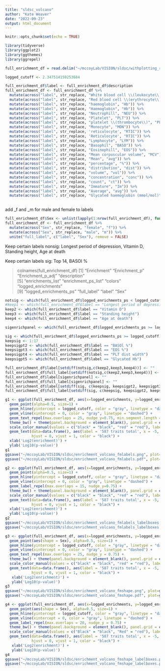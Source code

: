 ```yaml
---
title: "sldsc_volcano"
author: "Kate Weaver"
date: "2022-09-23"
output: html_document
---
```


```r
knitr::opts_chunk$set(echo = TRUE)
```

```r
library(tidyverse)
library(ggplot2)
library(ggthemes)
library(ggrepel)
```

```r
full_enrichment_df = read.delim("~/mccoyLab/VISION/sldsc/withplotting_raw_cCRE_all_UKBB_traits.enrichment.txt", sep="\t", header=TRUE, row.names=1)

logged_cutoff <- 2.347514159253684
```

```r
full_enrichment_df$label <- full_enrichment_df$description
full_enrichment_df <- full_enrichment_df %>%
  mutate(across("label", str_replace, "White blood cell \\(leukocyte\\)", "WBC")) %>%
  mutate(across("label", str_replace, "Red blood cell \\(erythrocyte\\)", "RBC")) %>%
  mutate(across("label", str_replace, "haemoglobin", "Hb")) %>%
  mutate(across("label", str_replace, "Haemoglobin", "Hb")) %>%
  mutate(across("label", str_replace, "Neutrophill", "NEU")) %>%
  mutate(across("label", str_replace, "Platelet", "PLT")) %>%
  mutate(across("label", str_replace, "platelet \\(thrombocyte\\)", "PLT")) %>%
  mutate(across("label", str_replace, "Monocyte", "MON")) %>%
  mutate(across("label", str_replace, 'reticulocyte', "RTIC")) %>%
  mutate(across("label", str_replace, 'Reticulocyte', "RTIC")) %>%
  mutate(across("label", str_replace, "Lymphocyte", "LYM")) %>%
  mutate(across("label", str_replace, "Basophil", "BASO")) %>%
  mutate(across("label", str_replace, "Eosinophill", "EOS")) %>%
  mutate(across("label", str_replace, "Mean corpuscular volume", "MCV")) %>%
  mutate(across("label", str_replace, "Mean", "avg")) %>%
  mutate(across("label", str_replace, "percentage", "%")) %>%
  mutate(across("label", str_replace, "distribution", "dist")) %>%
  mutate(across("label", str_replace, "volume", "vol")) %>%
  mutate(across("label", str_replace, "concentration", "conc")) %>%
  mutate(across("label", str_replace, "count", "ct")) %>%
  mutate(across("label", str_replace, "Immature", "Im")) %>%
  mutate(across("label", str_replace, "Average", "avg")) %>%
  mutate(across("label", str_replace, "Glycated haemoglobin (mmol/mol)", "Glycated Hb"))
 
```


add _f and _m for male and female to labels
```r
full_enrichment_df$Sex <- unlist(lapply(1:nrow(full_enrichment_df), function(x) strsplit(row.names(full_enrichment_df)[x], "\\.")[[1]][2]))
full_enrichment_df <- full_enrichment_df %>%
  mutate(across("Sex", str_replace, "female", "f")) %>%
  mutate(across("Sex", str_replace, "male", "m")) %>%
  unite("full_label", c("label", "Sex"), remove = FALSE)
```


Keep certain labels nonsig: Longest period of depression, Vitamin D, Standing height, Age at death

Keep certain labels sig: Top 14, BASOl %

> colnames(full_enrichment_df)
 [1] "Enrichment"            "Enrichment_p"          "Enrichment_p_adj"      "description"          
 [5] "enrichments_list"      "enrichment_ps_list"    "colors"                "logged_enrichments"   
 [9] "logged_enrichments_ps" "full_label"            "label"                 "Sex"   

```r
notsig <- which(full_enrichment_df$logged_enrichments_ps < logged_cutoff)
#keep1 <- which(full_enrichment_df$label == "Longest period of depression")
keep2 <- which(full_enrichment_df$label == "Vitamin D")
keep3 <- which(full_enrichment_df$label == "Standing height")
keep4 <- which(full_enrichment_df$label == "Age at death")

sigenrichpanel <- which(full_enrichment_df$logged_enrichments_ps >= logged_cutoff & full_enrichment_df$logged_enrichments == min(full_enrichment_df$logged_enrichments))

```

```r
sig <- which(full_enrichment_df$logged_enrichments_ps >= logged_cutoff)
keepsig <- 1:17
keepsigpt2 <- which(full_enrichment_df$label == "BASOl %")
keepsigpt3 <- which(full_enrichment_df$label == "EOS %")
keepsigpt4 <- which(full_enrichment_df$label == "PLT dist width")
keepsigpt5 <- which(full_enrichment_df$label == "Glycated Hb")
```

```r
full_enrichment_df$label[setdiff(notsig,c(keep2,keep3,keep4))] <- ""
full_enrichment_df$full_label[setdiff(notsig,c(keep2,keep3,keep4))] <- ""
full_enrichment_df$label[sigenrichpanel] <- ""
full_enrichment_df$full_label[sigenrichpanel] <- ""
full_enrichment_df$label[setdiff(sig, c(keepsig, keepsigpt2, keepsigpt3, keepsigpt4, keepsigpt5))] <- ""
full_enrichment_df$full_label[setdiff(sig, c(keepsig, keepsigpt2, keepsigpt3, keepsigpt4, keepsigpt5))] <- ""
```

```r
g1 <- ggplot(full_enrichment_df, aes(x=logged_enrichments, y=logged_enrichments_ps, color=colors, label=full_label)) + 
  geom_point(alpha=0.5, size=1) + 
  geom_hline(yintercept = logged_cutoff, color = "gray", linetype = "dashed") +
  geom_vline(xintercept = 0, color = "gray", linetype = "dashed") +
  geom_text_repel(max.overlaps = 25, nudge_y=0.75, min.segment.length = 0.25) + 
  theme_bw() + theme(panel.background = element_blank(), panel.grid = element_blank()) + 
  scale_color_manual(values = c("black" = "black", "red" = "red"), labels = c("not sig", "sig"), guide="none") +
  geom_text(data=data.frame(), aes(label = '587 traits total', x = -5, y = 14),
            hjust = 0, vjust = 1, color = "black") +
  xlab('Log2(enrichment)') +
  ylab('Log10(p-value)')
g1
ggsave("~/mccoyLab/VISION/sldsc/enrichment_volcano_fmlabels.png", plot=g1)
ggsave("~/mccoyLab/VISION/sldsc/enrichment_volcano_fmlabels.pdf", plot=g1)
```


```r
g2 <- ggplot(full_enrichment_df, aes(x=logged_enrichments, y=logged_enrichments_ps, color=colors, label=full_label)) + 
  geom_point(alpha=0.5, size=1) + 
  geom_hline(yintercept = logged_cutoff, color = "gray", linetype = "dashed") +
  geom_vline(xintercept = 0, color = "gray", linetype = "dashed") +
  geom_label_repel(max.overlaps = 15, nudge_y=0.75) + 
  theme_bw() + theme(panel.background = element_blank(), panel.grid = element_blank()) + 
  scale_color_manual(values = c("black" = "black", "red" = "red"), labels = c("not sig", "sig"), guide="none") +
  geom_text(data=data.frame(), aes(label = '587 traits total', x = -5, y = 14),
            hjust = 0, vjust = 1, color = "black") +
  xlab('Log2(enrichment)') +
  ylab('Log10(p-value)')
g2
ggsave("~/mccoyLab/VISION/sldsc/enrichment_volcano_fmlabels_labelboxes.png", plot=g2)
ggsave("~/mccoyLab/VISION/sldsc/enrichment_volcano_fmlabels_labelboxes.pdf", plot=g2)
```

```r
g3 <- ggplot(full_enrichment_df, aes(x=logged_enrichments, y=logged_enrichments_ps, color=colors, label=label)) + 
  geom_point(aes(shape = Sex), alpha=0.5, size=1) + 
  geom_hline(yintercept = logged_cutoff, color = "gray", linetype = "dashed") +
  geom_vline(xintercept = 0, color = "gray", linetype = "dashed") +
  geom_text_repel(max.overlaps = 25, nudge_y = 0.75) + 
  theme_bw() + theme(panel.background = element_blank(), panel.grid = element_blank()) + 
  scale_color_manual(values = c("black" = "black", "red" = "red"), labels = c("not sig", "sig"), guide="none") +
  geom_text(data=data.frame(), aes(label = '587 traits total', x = -5, y = 14),
            hjust = 0, vjust = 1, color = "black") +
   xlab('Log2(enrichment)') +
   ylab('Log10(p-value)')
g3
ggsave("~/mccoyLab/VISION/sldsc/enrichment_volcano_fmshape.png", plot=g3)
ggsave("~/mccoyLab/VISION/sldsc/enrichment_volcano_fmshape.pdf", plot=g3)

```

```r
g4 <- ggplot(full_enrichment_df, aes(x=logged_enrichments, y=logged_enrichments_ps, color=color, label=label)) + 
  geom_point(aes(shape = Sex), alpha=0.5, size=1) + 
  geom_hline(yintercept = logged_cutoff, color = "gray", linetype = "dashed") +
  geom_vline(xintercept = 0, color = "gray", linetype = "dashed") +
  geom_label_repel(max.overlaps = 20, nudge_y = 0.75) + 
  theme_bw() + theme(panel.background = element_blank(), panel.grid = element_blank()) + 
  scale_color_manual(values = c("Black" = "black", "Red" = "red"), labels = c("not sig", "sig"), guide="none") +
  geom_text(data=data.frame(), aes(label = '587 traits total', x = -5, y = 14),
            hjust = 0, vjust = 1, color = "black") +
   xlab('Log2(enrichment)') +
   ylab('Log10(p-value)')
g4
ggsave("~/mccoyLab/VISION/sldsc/enrichment_volcano_fmshape_labelboxes.png", plot=g4)
ggsave("~/mccoyLab/VISION/sldsc/enrichment_volcano_fmshape_labelboxes.pdf", plot=g4)
```
